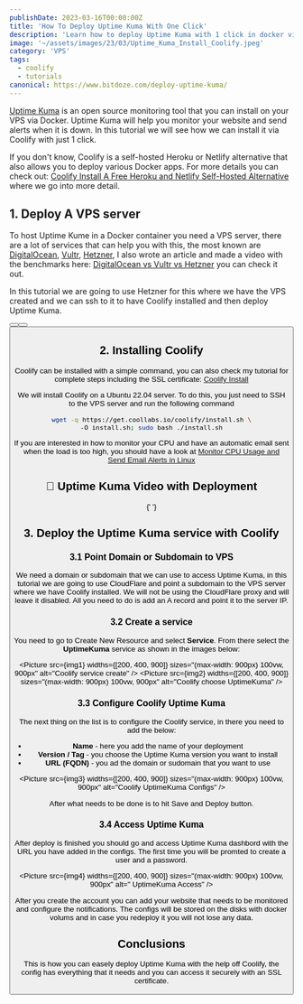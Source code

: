 ```yaml
---
publishDate: 2023-03-16T00:00:00Z
title: 'How To Deploy Uptime Kuma With One Click'
description: 'Learn how to deploy Uptime Kuma with 1 click in docker via Coolify.'
image: '~/assets/images/23/03/Uptime_Kuma_Install_Coolify.jpeg'
category: 'VPS'
tags:
  - coolify
  - tutorials
canonical: https://www.bitdoze.com/deploy-uptime-kuma/
---
```



[Uptime Kuma](https://www.bitdoze.com/uptime-kuma-tool/) is an open source monitoring tool that you can install on your VPS via Docker. Uptime Kuma will help you monitor your website and send alerts when it is down. In this tutorial we will see how we can install it via Coolify with just 1 click.

If you don't know, Coolify is a self-hosted Heroku or Netlify alternative that also allows you to deploy various Docker apps. For more details you can check out: [Coolify Install A Free Heroku and Netlify Self-Hosted Alternative](https://www.bitdoze.com/coolify-install-heroku-alternative/) where we go into more detail.

## 1. Deploy A VPS server

To host Uptime Kume in a Docker container you need a VPS server, there are a lot of services that can help you with this, the most known are [DigitalOcean](https://go.bitdoze.com/do), [Vultr](https://go.bitdoze.com/vultr), [Hetzner](https://go.bitdoze.com/hetzner), I also wrote an article and made a video with the benchmarks here: [DigitalOcean vs Vultr vs Hetzner](https://www.wpdoze.com/digitalocean-vs-vultr-vs-hetzner/) you can check it out.

In this tutorial we are going to use Hetzner for this where we have the VPS created and we can ssh to it to have Coolify installed and then deploy Uptime Kuma.

<Button link="https://go.bitdoze.com/do" text="DigitalOcean $100 Free" />
<Button link="https://go.bitdoze.com/vultr" text="Vultr $100 Free" />
<Button link="https://go.bitdoze.com/hetzner" text="Hetzner €⁠20 Free" />

## 2. Installing Coolify

Coolify can be installed with a simple command, you can also check my tutorial for complete steps including the SSL certificate: [Coolify Install](https://www.bitdoze.com/coolify-install-heroku-alternative/)

We will install Coolify on a Ubuntu 22.04 server. To do this, you just need to SSH to the VPS server and run the following command

```bash
wget -q https://get.coollabs.io/coolify/install.sh \
-O install.sh; sudo bash ./install.sh
```

If you are interested in how to monitor your CPU and have an automatic email sent when the load is too high, you should have a look at [Monitor CPU Usage and Send Email Alerts in Linux](https://www.bitdoze.com/monitor-cpu-usage-and-send-email-alerts-in-linux/)

## 🎥 Uptime Kuma Video with Deployment

<YouTubeEmbed url="https://www.youtube.com/embed/GYbqyhs4suk" label="How To Deploy Uptime Kuma With One Click" />{' '}

## 3. Deploy the Uptime Kuma service with Coolify

### 3.1 Point Domain or Subdomain to VPS

We need a domain or subdomain that we can use to access Uptime Kuma, in this tutorial we are going to use CloudFlare and point a subdomain to the VPS server where we have Coolify installed. We will not be using the CloudFlare proxy and will leave it disabled. All you need to do is add an A record and point it to the server IP.

### 3.2 Create a service

You need to go to Create New Resource and select **Service**. From there select the **UptimeKuma** service as shown in the images below:

<Picture src={img1} widths={[200, 400, 900]} sizes="(max-width: 900px) 100vw, 900px" alt="Coolify service create" />
<Picture src={img2} widths={[200, 400, 900]} sizes="(max-width: 900px) 100vw, 900px" alt="Coolify choose UptimeKuma" />

### 3.3 Configure Coolify Uptime Kuma

The next thing on the list is to configure the Coolify service, in there you need to add the below:

- **Name** - here you add the name of your deployment
- **Version / Tag** - you choose the Uptime Kuma version you want to install
- **URL (FQDN)** - you ad the domain or sudomain that you want to use

<Picture src={img3} widths={[200, 400, 900]} sizes="(max-width: 900px) 100vw, 900px" alt="Coolify UptimeKuma Configs" />

After what needs to be done is to hit Save and Deploy button.

### 3.4 Access Uptime Kuma

After deploy is finished you should go and access Uptime Kuma dashbord with the URL you have added in the configs. The first time you will be promted to create a user and a password.

<Picture src={img4} widths={[200, 400, 900]} sizes="(max-width: 900px) 100vw, 900px" alt=" UptimeKuma Access" />

After you create the account you can add your website that needs to be monitored and configure the notifications. The configs will be stored on the disks with docker volums and in case you redeploy it you will not lose any data.

## Conclusions

This is how you can easely deploy Uptime Kuma with the help off Coolify, the config has everything that it needs and you can access it securely with an SSL certificate.
